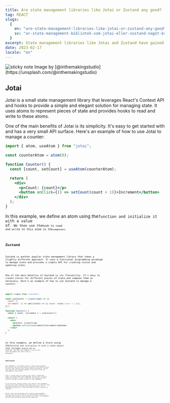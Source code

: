 ```yaml
---
title: Are state management libraries like Jotai or Zustand any good?
tag: REACT
slugs:
  {
    en: "are-state-management-libraries-like-jotai-or-zustand-any-good",
    sv: "ar-state-management-bibliotek-som-jotai-eller-zustand-nagot-bra",
  }
excerpt: State management libraries like Jotai and Zustand have gained popularity recently, but are they worth using? In this post, we'll explore the benefits of using these libraries and provide some code examples to help you decide whether they're right for your project.
date: 2023-02-17
locale: "en"
---
```


<Image src="/sticky-note.png" alt="sticky note" width={2670} height={1780} />
Image by [@inthemakingstudio](https://unsplash.com/@inthemakingstudio)

## Jotai

Jotai is a small state management library that leverages React's Context API and hooks to provide a simple and elegant solution for managing state. It uses atoms to represent pieces of state and provides hooks to read and write to these atoms.

One of the main benefits of Jotai is its simplicity. It's easy to get started with and has a very small API surface. Here's an example of how to use Jotai to manage a counter:

```jsx
import { atom, useAtom } from "jotai";

const counterAtom = atom(0);

function Counter() {
  const [count, setCount] = useAtom(counterAtom);

  return (
    <div>
      <p>Count: {count}</p>
      <button onClick={() => setCount(count + 1)}>Increment</button>
    </div>
  );
}
```

In this example, we define an atom using the<Code code="atom"/>function and initialize it with a value of<Code code="0"/>. We then use the<Code code="useAtom"/>hook to read and write to this atom in the<Code code="Counter"/>component.

## Zustand

Zustand is another popular state management library that takes a slightly different approach. It uses a functional programming paradigm to manage state and provides a simple API for creating stores and updating state.

One of the main benefits of Zustand is its flexibility. It's easy to create stores for different pieces of state and compose them as necessary. Here's an example of how to use Zustand to manage a counter:

```jsx
import create from "zustand";

const useCounter = create((set) => ({
  count: 0,
  increment: () => set((state) => ({ count: state.count + 1 })),
}));

function Counter() {
  const { count, increment } = useCounter();

  return (
    <div>
      <p>Count: {count}</p>
      <button onClick={increment}>Increment</button>
    </div>
  );
}
```

In this example, we define a store using the<Code code="create"/>function and initialize it with a state object that includes a<Code code="count"/>value and an<Code code="increment"/> function. We then use the<Code code="useCounter"/>hook to access this store and update the count value in the<Code code="Counter"/>component.

## Conclusion

State management is an important aspect of modern web development, and libraries like Jotai and Zustand can make this task easier and more efficient. Both libraries offer unique features and benefits, and the choice between them ultimately depends on the specific needs and requirements of your project.

Jotai is a great choice for projects that require a lightweight, simple, and unopinionated state management solution that can easily integrate with React. It uses a simple API and leverages the React context to provide a scalable solution for state management.

On the other hand, Zustand provides a more powerful state management solution with a small footprint and minimal setup. It is great for large and complex projects that require more advanced features, such as middleware and selectors. It also works well with other libraries and frameworks.

Overall, both Jotai and Zustand offer excellent state management solutions that can help streamline your web development process. By leveraging these libraries, you can spend less time on state management and more time building and improving your application.
